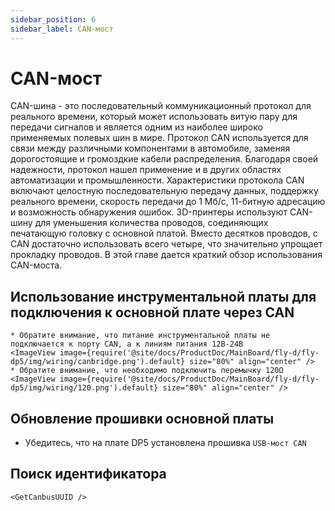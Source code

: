 ```yaml
---
sidebar_position: 6
sidebar_label: CAN-мост
---
```






# CAN-мост

CAN-шина - это последовательный коммуникационный протокол для реального времени, который может использовать витую пару для передачи сигналов и является одним из наиболее широко применяемых полевых шин в мире. Протокол CAN используется для связи между различными компонентами в автомобиле, заменяя дорогостоящие и громоздкие кабели распределения. Благодаря своей надежности, протокол нашел применение и в других областях автоматизации и промышленности. Характеристики протокола CAN включают целостную последовательную передачу данных, поддержку реального времени, скорость передачи до 1 Мб/с, 11-битную адресацию и возможность обнаружения ошибок.
3D-принтеры используют CAN-шину для уменьшения количества проводов, соединяющих печатающую головку с основной платой. Вместо десятков проводов, с CAN достаточно использовать всего четыре, что значительно упрощает прокладку проводов.
В этой главе дается краткий обзор использования CAN-моста.

## Использование инструментальной платы для подключения к основной плате через CAN

    * Обратите внимание, что питание инструментальной платы не подключается к порту CAN, а к линиям питания 12В-24В
    <ImageView image={require('@site/docs/ProductDoc/MainBoard/fly-d/fly-dp5/img/wiring/canbridge.png').default} size="80%" align="center" />
    * Обратите внимание, что необходимо подключить перемычку 120Ω
    <ImageView image={require('@site/docs/ProductDoc/MainBoard/fly-d/fly-dp5/img/wiring/120.png').default} size="80%" align="center" />

## Обновление прошивки основной платы

* Убедитесь, что на плате DP5 установлена прошивка `USB-мост CAN`

## Поиск идентификатора

    <GetCanbusUUID />